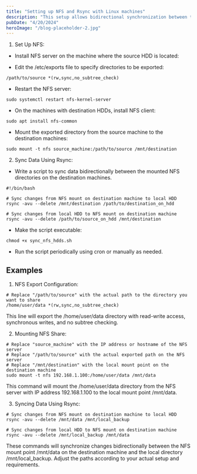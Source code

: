 ```yaml
---
title: "Setting up NFS and Rsync with Linux machines"
description: "This setup allows bidirectional synchronization between the source HDD and multiple destination HDDs using NFS for network file sharing and rsync for efficient data transfer."
pubDate: "4/20/2024"
heroImage: "/blog-placeholder-2.jpg"
---
```



1. Set Up NFS:

- Install NFS server on the machine where the source HDD is located:

<SingleCodeBlock code="sudo apt install nfs-kernel-server" />

- Edit the /etc/exports file to specify directories to be exported:

```shell
/path/to/source *(rw,sync,no_subtree_check)
```

- Restart the NFS server:

```shell
sudo systemctl restart nfs-kernel-server
```

- On the machines with destination HDDs, install NFS client:

```shell
sudo apt install nfs-common
```

- Mount the exported directory from the source machine to the destination machines:

```shell
sudo mount -t nfs source_machine:/path/to/source /mnt/destination
```

2. Sync Data Using Rsync:

- Write a script to sync data bidirectionally between the mounted NFS directories on the destination machines.

```shell
#!/bin/bash

# Sync changes from NFS mount on destination machine to local HDD
rsync -avu --delete /mnt/destination /path/to/destination_on_hdd

# Sync changes from local HDD to NFS mount on destination machine
rsync -avu --delete /path/to/source_on_hdd /mnt/destination
```

- Make the script executable:

```shell
chmod +x sync_nfs_hdds.sh
```

- Run the script periodically using cron or manually as needed.

## Examples

1. NFS Export Configuration:

```shell
# Replace "/path/to/source" with the actual path to the directory you want to share
/home/user/data *(rw,sync,no_subtree_check)
```

This line will export the /home/user/data directory with read-write access, synchronous writes, and no subtree checking.

2. Mounting NFS Share:

```shell
# Replace "source_machine" with the IP address or hostname of the NFS server
# Replace "/path/to/source" with the actual exported path on the NFS server
# Replace "/mnt/destination" with the local mount point on the destination machine
sudo mount -t nfs 192.168.1.100:/home/user/data /mnt/data
```

This command will mount the /home/user/data directory from the NFS server with IP address 192.168.1.100 to the local mount point /mnt/data.

3. Syncing Data Using Rsync:

```shell
# Sync changes from NFS mount on destination machine to local HDD
rsync -avu --delete /mnt/data /mnt/local_backup

# Sync changes from local HDD to NFS mount on destination machine
rsync -avu --delete /mnt/local_backup /mnt/data
```

These commands will synchronize changes bidirectionally between the NFS mount point /mnt/data on the destination machine and the local directory /mnt/local_backup. Adjust the paths according to your actual setup and requirements.
